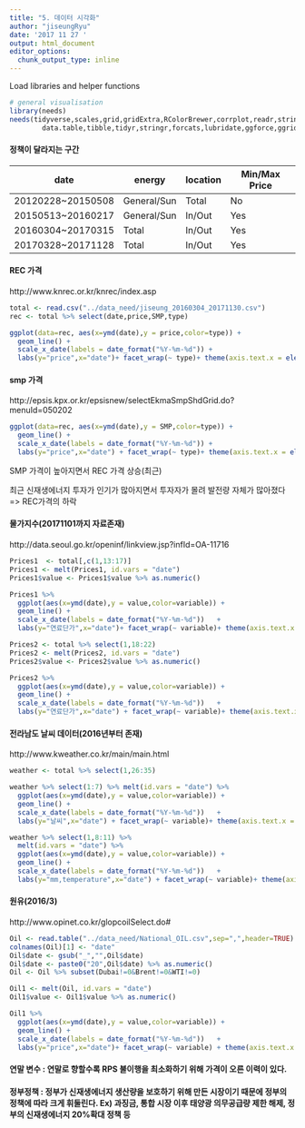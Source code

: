 ---
title: "5. 데이터 시각화"
author: "jiseungRyu"
date: '2017 11 27 '
output: html_document
editor_options: 
  chunk_output_type: inline
---

Load libraries and helper functions
```{r, message = FALSE}
# general visualisation
library(needs)
needs(tidyverse,scales,grid,gridExtra,RColorBrewer,corrplot,readr,stringr,
        data.table,tibble,tidyr,stringr,forcats,lubridate,ggforce,ggridges)
```


#### 정책이 달라지는 구간

| date              | energy      | location | Min/Max Price |
| ----------------- | ----------- | -------- | ------------- |
| 20120228~20150508 | General/Sun | Total    | No            |
| 20150513~20160217 | General/Sun | In/Out   | Yes           |
| 20160304~20170315 | Total       | In/Out   | Yes           |
| 20170328~20171128 | Total       | In/Out   | Yes           |

#### REC  가격

http://www.knrec.or.kr/knrec/index.asp

```{r}
total <- read.csv("../data_need/jiseung_20160304_20171130.csv")
rec <- total %>% select(date,price,SMP,type)

ggplot(data=rec, aes(x=ymd(date),y = price,color=type)) + 
  geom_line() +
  scale_x_date(labels = date_format("%Y-%m-%d")) +
  labs(y="price",x="date")+ facet_wrap(~ type)+ theme(axis.text.x = element_text(angle = 90, hjust = 1))
```


#### smp 가격

http://epsis.kpx.or.kr/epsisnew/selectEkmaSmpShdGrid.do?menuId=050202

```{r}
ggplot(data=rec, aes(x=ymd(date),y = SMP,color=type)) + 
  geom_line() +
  scale_x_date(labels = date_format("%Y-%m-%d")) +
  labs(y="price",x="date") + facet_wrap(~ type)+ theme(axis.text.x = element_text(angle = 90, hjust = 1))
```

SMP 가격이 높아지면서 REC 가격 상승(최근) 

최근 신재생에너지 투자가 인기가 많아지면서 투자자가 몰려 발전량 자체가 많아졌다 => REC가격의 하락


#### 물가지수(20171101까지 자료존재)

http://data.seoul.go.kr/openinf/linkview.jsp?infId=OA-11716

```{r}
Prices1  <- total[,c(1,13:17)]
Prices1 <- melt(Prices1, id.vars = "date")
Prices1$value <- Prices1$value %>% as.numeric()

Prices1 %>% 
  ggplot(aes(x=ymd(date),y = value,color=variable)) + 
  geom_line() +
  scale_x_date(labels = date_format("%Y-%m-%d"))   + 
  labs(y="연료단가",x="date")+ facet_wrap(~ variable)+ theme(axis.text.x = element_text(angle = 90, hjust = 1))
```

```{r}
Prices2 <- total %>% select(1,18:22)
Prices2 <- melt(Prices2, id.vars = "date")
Prices2$value <- Prices2$value %>% as.numeric()

Prices2 %>% 
  ggplot(aes(x=ymd(date),y = value,color=variable)) + 
  geom_line() +
  scale_x_date(labels = date_format("%Y-%m-%d"))   + 
  labs(y="연료단가",x="date") + facet_wrap(~ variable)+ theme(axis.text.x = element_text(angle = 90, hjust = 1))
```


#### 전라남도 날씨 데이터(2016년부터 존재)

http://www.kweather.co.kr/main/main.html

```{r}
weather <- total %>% select(1,26:35)
```


```{r}
weather %>% select(1:7) %>% melt(id.vars = "date") %>%
  ggplot(aes(x=ymd(date),y = value,color=variable)) + 
  geom_line() +
  scale_x_date(labels = date_format("%Y-%m-%d"))   + 
  labs(y="날씨",x="date") + facet_wrap(~ variable)+ theme(axis.text.x = element_text(angle = 90, hjust = 1))
```

```{r}
weather %>% select(1,8:11) %>% 
  melt(id.vars = "date") %>%
  ggplot(aes(x=ymd(date),y = value,color=variable)) + 
  geom_line() +
  scale_x_date(labels = date_format("%Y-%m-%d"))   + 
  labs(y="mm,temperature",x="date") + facet_wrap(~ variable)+ theme(axis.text.x = element_text(angle = 90, hjust = 1))
```

#### 원유(2016/3)

http://www.opinet.co.kr/glopcoilSelect.do#

```{r}
Oil <- read.table("../data_need/National_OIL.csv",sep=",",header=TRUE)
colnames(Oil)[1] <- "date"
Oil$date <- gsub("_","",Oil$date)
Oil$date <- paste0("20",Oil$date) %>% as.numeric()
Oil <- Oil %>% subset(Dubai!=0&Brent!=0&WTI!=0)
```

```{r}
Oil1 <- melt(Oil, id.vars = "date")
Oil1$value <- Oil1$value %>% as.numeric()

Oil1 %>% 
  ggplot(aes(x=ymd(date),y = value,color=variable)) + 
  geom_line() +
  scale_x_date(labels = date_format("%Y-%m-%d"))   + 
  labs(y="price",x="date")+ facet_wrap(~ variable) + theme(axis.text.x = element_text(angle = 90, hjust = 1))
```

#### 연말 변수 : 연말로 향할수록 RPS 불이행을 최소화하기 위해 가격이 오른 이력이 있다.

#### 정부정책 : 정부가 신재생에너지 생산량을 보호하기 위해 만든 시장이기 때문에 정부의 정책에 따라 크게 휘둘린다. Ex) 과징금, 통합 시장 이후 태양광 의무공급량 제한 해제, 정부의 신재생에너지 20%확대 정책 등

